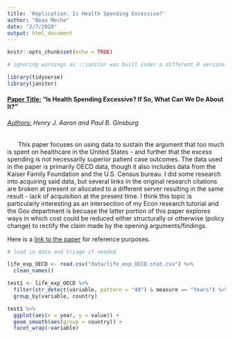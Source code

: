 ```yaml
---
title: 'Replication: Is Health Spending Excessive?'
author: "Beau Meche"
date: "2/7/2020"
output: html_document
---
```


```r
knitr::opts_chunk$set(echo = TRUE)
```

```r

# ignoring warnings as ::janitor was built inder a different R version

library(tidyverse)
library(janitor)
```


#### <u>Paper Title:</u> "Is Health Spending Excessive? If So, What Can We Do About It?"
###### <u>Authors:</u>  Henry J. Aaron and Paul B. Ginsburg


<p style="text-indent: 25px">This paper focuses on using data to sustain the argument that too much is spent on healthcare in the United States - and further that the excess spending is not necessarily superior patient case outcomes. The data used in the paper is primarily OECD data, though it also includes data from the Kaiser Family Foundation and the U.S. Census bureau. I did some research into acquiring said data, but several links in the original research citations are broken at present or allocated to a different server resulting in the same result - lack of acquisition at the present time. I think this topic is particularly interesting as an intersection of my Econ research tutorial and the Gov department is becuase the latter portion of this paper explores ways in which cost could be reduced either structurally or otherwise (policy change) to rectify the claim made by the opening arguments/findings.</p>

<p>Here is a <u><a href="https://www.healthaffairs.org/doi/pdf/10.1377/hlthaff.28.5.1260">link to the paper</a></u> for reference purposes.</p>


```r
# load in data and triage if needed

life_exp_OECD <- read.csv("data/life_exp_OECD.stat.csv") %>% 
  clean_names()

test1 <- life_exp_OECD %>% 
  filter(str_detect(variable, pattern = "40") & measure == "Years") %>% 
  group_by(variable, country)

test1 %>% 
  ggplot(aes(x = year, y = value)) +
  geom_smooth(aes(group = country)) +
  facet_wrap(~variable)
```



